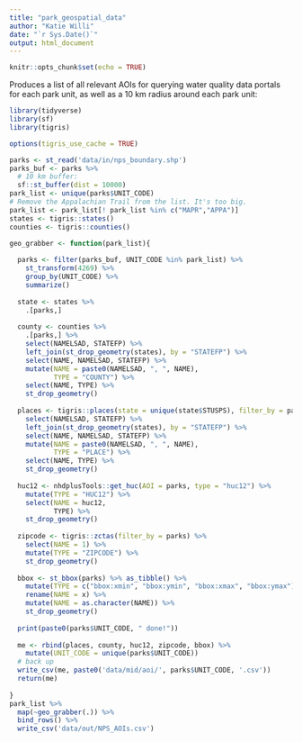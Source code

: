 ```yaml
---
title: "park_geospatial_data"
author: "Katie Willi"
date: "`r Sys.Date()`"
output: html_document
---
```


```r
knitr::opts_chunk$set(echo = TRUE)
```

Produces a list of all relevant AOIs for querying water quality data portals for each park unit, as well as a 10 km radius around each park unit:

```r
library(tidyverse)
library(sf)
library(tigris)

options(tigris_use_cache = TRUE)

parks <- st_read('data/in/nps_boundary.shp')
parks_buf <- parks %>%
  # 10 km buffer:
  sf::st_buffer(dist = 10000)
park_list <- unique(parks$UNIT_CODE) 
# Remove the Appalachian Trail from the list. It's too big.
park_list <- park_list[! park_list %in% c("MAPR","APPA")]
states <- tigris::states()
counties <- tigris::counties()

geo_grabber <- function(park_list){
  
  parks <- filter(parks_buf, UNIT_CODE %in% park_list) %>%
    st_transform(4269) %>%
    group_by(UNIT_CODE) %>%      
    summarize()
  
  state <- states %>%
    .[parks,] 
  
  county <- counties %>%
    .[parks,] %>%
    select(NAMELSAD, STATEFP) %>% 
    left_join(st_drop_geometry(states), by = "STATEFP") %>%
    select(NAME, NAMELSAD, STATEFP) %>% 
    mutate(NAME = paste0(NAMELSAD, ", ", NAME),
           TYPE = "COUNTY") %>%
    select(NAME, TYPE) %>%
    st_drop_geometry()
  
  places <- tigris::places(state = unique(state$STUSPS), filter_by = parks) %>% 
    select(NAMELSAD, STATEFP) %>% 
    left_join(st_drop_geometry(states), by = "STATEFP") %>%
    select(NAME, NAMELSAD, STATEFP) %>% 
    mutate(NAME = paste0(NAMELSAD, ", ", NAME),
           TYPE = "PLACE") %>%
    select(NAME, TYPE) %>%
    st_drop_geometry()
  
  huc12 <- nhdplusTools::get_huc(AOI = parks, type = "huc12") %>% 
    mutate(TYPE = "HUC12") %>%
    select(NAME = huc12,
           TYPE) %>%
    st_drop_geometry()
  
  zipcode <- tigris::zctas(filter_by = parks) %>% 
    select(NAME = 1) %>%
    mutate(TYPE = "ZIPCODE") %>%
    st_drop_geometry()
  
  bbox <- st_bbox(parks) %>% as_tibble() %>%
    mutate(TYPE = c("bbox:xmin", "bbox:ymin", "bbox:xmax", "bbox:ymax")) %>%
    rename(NAME = x) %>%
    mutate(NAME = as.character(NAME)) %>%
    st_drop_geometry()
  
  print(paste0(parks$UNIT_CODE, " done!"))
  
  me <- rbind(places, county, huc12, zipcode, bbox) %>%
    mutate(UNIT_CODE = unique(parks$UNIT_CODE)) 
  # back up
  write_csv(me, paste0('data/mid/aoi/', parks$UNIT_CODE, '.csv'))
  return(me)
  
}
park_list %>%
  map(~geo_grabber(.)) %>%
  bind_rows() %>%
  write_csv('data/out/NPS_AOIs.csv')
```


